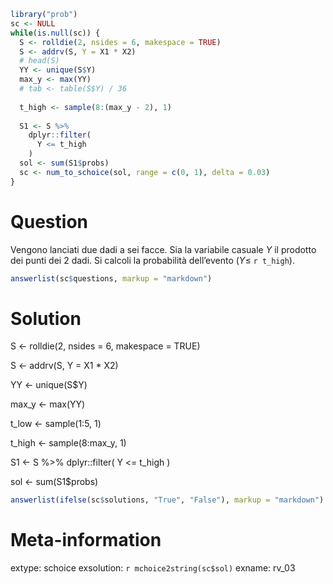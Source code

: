 ```r
library("prob")
sc <- NULL
while(is.null(sc)) {
  S <- rolldie(2, nsides = 6, makespace = TRUE)
  S <- addrv(S, Y = X1 * X2)
  # head(S)
  YY <- unique(S$Y)
  max_y <- max(YY)
  # tab <- table(S$Y) / 36
  
  t_high <- sample(8:(max_y - 2), 1)
  
  S1 <- S %>%
    dplyr::filter(
      Y <= t_high
    )
  sol <- sum(S1$probs)
  sc <- num_to_schoice(sol, range = c(0, 1), delta = 0.03)
}
```

Question
========
Vengono lanciati due dadi a sei facce. Sia la variabile casuale $Y$ il prodotto dei punti dei 2 dadi. Si calcoli la probabilità dell'evento ($Y \leq$ `r t_high`).

```r
answerlist(sc$questions, markup = "markdown")
```

Solution
========

S <- rolldie(2, nsides = 6, makespace = TRUE)

  S <- addrv(S, Y = X1 * X2)
  
  YY <- unique(S$Y)
  
  max_y <- max(YY)
  
  t_low <- sample(1:5, 1)
  
  t_high <- sample(8:max_y, 1)
  
  S1 <- S %>%
    dplyr::filter(
      Y <= t_high
    )
    
  sol <- sum(S1$probs)

```r
answerlist(ifelse(sc$solutions, "True", "False"), markup = "markdown")
```

Meta-information
================
extype: schoice
exsolution: `r mchoice2string(sc$sol)`
exname: rv_03
